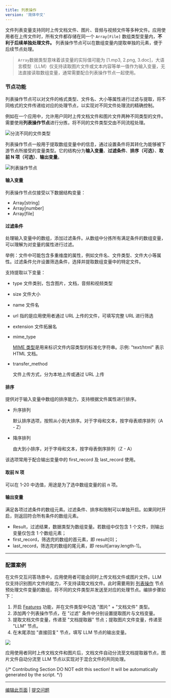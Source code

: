 ```yaml
---
title: 列表操作
version: '简体中文'
---
```


文件列表变量支持同时上传文档文件、图片、音频与视频文件等多种文件。应用使用者在上传文件时，所有文件都存储在同一个 `Array[File]` 数组类型变量内，**不利于后续单独处理文件。** 列表操作节点可以在数组变量内提取单独的元素，便于后续节点处理。

> `Array`数据类型意味着该变量的实际值可能为 \[1.mp3, 2.png, 3.doc]，大语言模型（LLM）仅支持读取图片文件或文本内容等单一值作为输入变量，无法直接读取数组变量，通常需要配合列表操作节点一起使用。

### 节点功能

列表操作节点可以对文件的格式类型、文件名、大小等属性进行过滤与提取，将不同格式的文件传递给对应的处理节点，以实现对不同文件处理流的精确控制。

例如在一个应用中，允许用户同时上传文档文件和图片文件两种不同类型的文件。需要使用**列表操作节点**进行分拣，将不同的文件类型交由不同流程处理。

![分流不同的文件类型](https://assets-docs.dify.ai/dify-enterprise-mintlify/zh_CN/guides/workflow/node/522a0c932aab93d4f3970168412f759e.png)

列表操作节点一般用于提取数组变量中的信息，通过设置条件将其转化为能够被下游节点所接受的变量类型。它的结构分为**输入变量**、**过滤条件**、**排序（可选）**、**取前 N 项（可选）**、**输出变量**。

![列表操作节点](https://assets-docs.dify.ai/dify-enterprise-mintlify/zh_CN/guides/workflow/node/8c1be5a1270203aeb694872c316cd61e.png)

#### 输入变量

列表操作节点仅接受以下数据结构变量：

* Array\[string]
* Array\[number]
* Array\[file]

#### 过滤条件

处理输入变量中的数组，添加过滤条件。从数组中分拣所有满足条件的数组变量，可以理解为对变量的属性进行过滤。

举例：文件中可能包含多重维度的属性，例如文件名、文件类型、文件大小等属性。过滤条件允许设置筛选条件，选择并提取数组变量中的特定文件。

支持提取以下变量：

* type 文件类别，包含图片，文档，音频和视频类型
* size 文件大小
* name 文件名
* url 指的是应用使用者通过 URL 上传的文件，可填写完整 URL 进行筛选
* extension 文件拓展名
*   mime\_type

    [MIME 类型](https://datatracker.ietf.org/doc/html/rfc2046)是用来标识文件内容类型的标准化字符串。示例: "text/html" 表示 HTML 文档。
*   transfer\_method

    文件上传方式，分为本地上传或通过 URL 上传

#### 排序

提供对于输入变量中数组的排序能力，支持根据文件属性进行排序。

*   升序排列

    默认排序选项，按照从小到大排序。对于字母和文本，按字母表顺序排列（A - Z）
*   降序排列

    由大到小排序，对于字母和文本，按字母表倒序排列（Z - A）

该选项常用于配合输出变量中的 first\_record 及 last\_record 使用。

#### 取前 N 项

可以在 1-20 中选值，用途是为了选中数组变量的前 n 项。

#### 输出变量

满足各项过滤条件的数组元素。过滤条件、排序和限制可以单独开启。如果同时开启，则返回符合所有条件的数组元素。

* Result，过滤结果，数据类型为数组变量。若数组中仅包含 1 个文件，则输出变量仅包含 1 个数组元素；
* first\_record，筛选完的数组的首元素，即 result\[0]；
* last\_record，筛选完的数组的尾元素，即 result\[array.length-1]。

***

### 配置案例

在文件交互问答场景中，应用使用者可能会同时上传文档文件或图片文件。LLM 仅支持识别图片文件的能力，不支持读取文档文件。此时需要用到 [列表操作](list-operator) 节点预处理文件变量的数组，将不同的文件类型并发送至对应的处理节点。编排步骤如下：

1. 开启 [Features](../additional-feature) 功能，并在文件类型中勾选 "图片" + "文档文件" 类型。
2. 添加两个列表操作节点，在 "过滤" 条件中分别设置提取图片与文档变量。
3. 提取文档文件变量，传递至 "文档提取器" 节点；提取图片文件变量，传递至 "LLM" 节点。
4. 在末尾添加 "直接回复" 节点，填写 LLM 节点的输出变量。

![](https://assets-docs.dify.ai/dify-enterprise-mintlify/zh_CN/guides/workflow/node/ca60c2a982f7a9902c178e4e5503db50.png)

应用使用者同时上传文档文件和图片后，文档文件自动分流至文档提取器节点，图片文件自动分流至 LLM 节点以实现对于混合文件的共同处理。

{/*
Contributing Section
DO NOT edit this section!
It will be automatically generated by the script.
*/}

---

[编辑此页面](https://github.com/langgenius/dify-docs/edit/main/zh-hans/guides/workflow/node/list-operator.mdx) | [提交问题](https://github.com/langgenius/dify-docs/issues/new?title=文档问题%3A%20opera&body=%23%23%20问题描述%0A%3C%21--%20请简要描述您发现的问题%20--%3E%0A%0A%23%23%20页面链接%0Ahttps%3A%2F%2Fgithub.com%2Flanggenius%2Fdify-docs%2Fblob%2Fmain%2Fzh-hans/guides/workflow/node%2Flist-operator.mdx%0A%0A%23%23%20建议修改%0A%3C%21--%20如果有具体的修改建议，请在此说明%20--%3E%0A%0A%3C%21--%20感谢您对文档质量的关注！%20--%3E)

